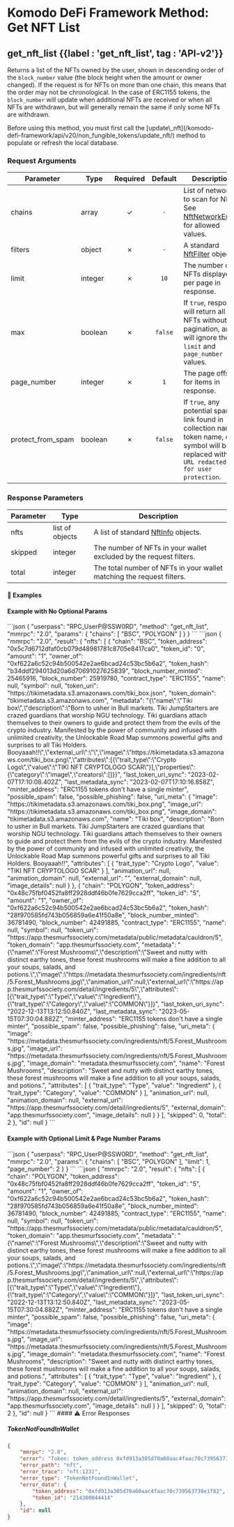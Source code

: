 
# Komodo DeFi Framework Method: Get NFT List

## get\_nft\_list {{label : 'get_nft_list', tag : 'API-v2'}}

Returns a list of the NFTs owned by the user, shown in descending order of the `block_number` value (the block height when the amount or owner changed). If the request is for NFTs on more than one chain, this means that the order may not be chronological. In the case of ERC1155 tokens, the `block_number` will update when additional NFTs are received or when all NFTs are withdrawn, but will generally remain the same if only some NFTs are withdrawn.

<Note>
  Before using this method, you must first call the [update\_nft](/komodo-defi-framework/api/v20/non_fungible_tokens/update_nft/) method to populate or refresh the local database.
</Note>

### Request Arguments

| Parameter           | Type    | Required | Default | Description                                                                                                                                  |
| ------------------- | ------- | :------: | :-----: | -------------------------------------------------------------------------------------------------------------------------------------------- |
| chains              | array   |     ✓    |   `-`   | List of networks to scan for NFTs. See [NftNetworkEnum](/komodo-defi-framework/api/common_structures/#nft-network-enum) for allowed values.  |
| filters             | object  |     ✗    |   `-`   | A standard [NftFilter](/komodo-defi-framework/api/common_structures/nfts/#nft-filter) object.                                                |
| limit               | integer |     ✗    |   `10`  | The number of NFTs displayed per page in response.                                                                                           |
| max                 | boolean |     ✗    | `false` | If `true`, response will return all NFTs without pagination, and will ignore the `limit` and `page_number` values.                           |
| page\_number        | integer |     ✗    |   `1`   | The page offset for items in response.                                                                                                       |
| protect\_from\_spam | boolean |     ✗    | `false` | If `true`, any potential spam link found in collection name, token name, or symbol will be replaced with `URL redacted for user protection`. |

### Response Parameters

| Parameter | Type            | Description                                                                                        |
| --------- | --------------- | -------------------------------------------------------------------------------------------------- |
| nfts      | list of objects | A list of standard [NftInfo](/komodo-defi-framework/api/common_structures/nfts/#nft-info) objects. |
| skipped   | integer         | The number of NFTs in your wallet excluded by the request filters.                                 |
| total     | integer         | The total number of NFTs in your wallet matching the request filters.                              |

#### 📌 Examples

#### Example with No Optional Params

<CodeGroup title="Get NFT List (basic)" tag="POST" label="get_nft_list" mm2MethodDecorate="true">
  ```json
  {
    "userpass": "RPC_UserP@SSW0RD",
    "method": "get_nft_list",
    "mmrpc": "2.0",
    "params": {
      "chains": [
        "BSC",
        "POLYGON"
      ]
    }
  }
  ```
</CodeGroup>

<CollapsibleSection expandedText="Hide Get NFT List (basic) Response" collapsedText="Show Get NFT List (basic) Response">
  ```json
  {
      "mmrpc": "2.0",
      "result": {
          "nfts": [
              {
                  "chain": "BSC",
                  "token_address": "0x5c7d6712dfaf0cb079d48981781c8705e8417ca0",
                  "token_id": "0",
                  "amount": "1",
                  "owner_of": "0xf622a6c52c94b500542e2ae6bcad24c53bc5b6a2",
                  "token_hash": "b34ddf294013d20a6d70691027625839",
                  "block_number_minted": 25465916,
                  "block_number": 25919780,
                  "contract_type": "ERC1155",
                  "name": null,
                  "symbol": null,
                  "token_uri": "https://tikimetadata.s3.amazonaws.com/tiki_box.json",
                  "token_domain": "tikimetadata.s3.amazonaws.com",
                  "metadata": "{\"name\":\"Tiki box\",\"description\":\"Born to usher in Bull markets. Tiki JumpStarters are crazed guardians that worship NGU technology. Tiki guardians attach themselves to their owners to guide and protect them from the evils of the crypto industry. Manifested by the power of community and infused with unlimited creativity, the Unlockable Road Map summons powerful gifts and surprises to all Tiki Holders. Booyaaah!!\",\"external_url\":\"\",\"image\":\"https://tikimetadata.s3.amazonaws.com/tiki_box.png\",\"attributes\":[{\"trait_type\":\"Crypto Logo\",\"value\":\"TIKI NFT CRYPTOLOGO SCAR\"}],\"properties\":{\"category\":\"image\",\"creators\":[]}}",
                  "last_token_uri_sync": "2023-02-07T17:10:08.402Z",
                  "last_metadata_sync": "2023-02-07T17:10:16.858Z",
                  "minter_address": "ERC1155 tokens don't have a single minter",
                  "possible_spam": false,
                  "possible_phishing": false,
                  "uri_meta": {
                      "image": "https://tikimetadata.s3.amazonaws.com/tiki_box.png",
                      "image_url": "https://tikimetadata.s3.amazonaws.com/tiki_box.png",
                      "image_domain": "tikimetadata.s3.amazonaws.com",
                      "name": "Tiki box",
                      "description": "Born to usher in Bull markets. Tiki JumpStarters are crazed guardians that worship NGU technology. Tiki guardians attach themselves to their owners to guide and protect them from the evils of the crypto industry. Manifested by the power of community and infused with unlimited creativity, the Unlockable Road Map summons powerful gifts and surprises to all Tiki Holders. Booyaaah!!",
                      "attributes": [
                          {
                              "trait_type": "Crypto Logo",
                              "value": "TIKI NFT CRYPTOLOGO SCAR"
                          }
                      ],
                      "animation_url": null,
                      "animation_domain": null,
                      "external_url": "",
                      "external_domain": null,
                      "image_details": null
                  }
              },
              {
                  "chain": "POLYGON",
                  "token_address": "0x48c75fbf0452fa8ff2928ddf46b0fe7629cca2ff",
                  "token_id": "5",
                  "amount": "1",
                  "owner_of": "0xf622a6c52c94b500542e2ae6bcad24c53bc5b6a2",
                  "token_hash": "28f970585fd743b056859a6e41f50a8e",
                  "block_number_minted": 36781490,
                  "block_number": 42491885,
                  "contract_type": "ERC1155",
                  "name": null,
                  "symbol": null,
                  "token_uri": "https://app.thesmurfssociety.com/metadata/public/metadata/cauldron/5",
                  "token_domain": "app.thesmurfssociety.com",
                  "metadata": "{\"name\":\"Forest Mushrooms\",\"description\":\"Sweet and nutty with distinct earthy tones, these forest mushrooms will make a fine addition to all your soups, salads, and potions.\",\"image\":\"https://metadata.thesmurfssociety.com/ingredients/nft/5.Forest_Mushrooms.jpg\",\"animation_url\":null,\"external_url\":\"https://app.thesmurfssociety.com/detail/ingredients/5\",\"attributes\":[{\"trait_type\":\"Type\",\"value\":\"Ingredient\"},{\"trait_type\":\"Category\",\"value\":\"COMMON\"}]}",
                  "last_token_uri_sync": "2022-12-13T13:12:50.840Z",
                  "last_metadata_sync": "2023-05-15T07:30:04.882Z",
                  "minter_address": "ERC1155 tokens don't have a single minter",
                  "possible_spam": false,
                  "possible_phishing": false,
                  "uri_meta": {
                      "image": "https://metadata.thesmurfssociety.com/ingredients/nft/5.Forest_Mushrooms.jpg",
                      "image_url": "https://metadata.thesmurfssociety.com/ingredients/nft/5.Forest_Mushrooms.jpg",
                      "image_domain": "metadata.thesmurfssociety.com",
                      "name": "Forest Mushrooms",
                      "description": "Sweet and nutty with distinct earthy tones, these forest mushrooms will make a fine addition to all your soups, salads, and potions.",
                      "attributes": [
                          {
                              "trait_type": "Type",
                              "value": "Ingredient"
                          },
                          {
                              "trait_type": "Category",
                              "value": "COMMON"
                          }
                      ],
                      "animation_url": null,
                      "animation_domain": null,
                      "external_url": "https://app.thesmurfssociety.com/detail/ingredients/5",
                      "external_domain": "app.thesmurfssociety.com",
                      "image_details": null
                  }
              }
          ],
          "skipped": 0,
          "total": 2
      },
      "id": null
  }
  ```
</CollapsibleSection>

#### Example with Optional Limit & Page Number Params

<CodeGroup title="Get NFT List (paginated)" tag="POST" label="get_nft_list" mm2MethodDecorate="true">
  ```json
  {
    "userpass": "RPC_UserP@SSW0RD",
    "method": "get_nft_list",
    "mmrpc": "2.0",
    "params": {
      "chains": [
        "BSC",
        "POLYGON"
      ],
      "limit": 1,
      "page_number": 2
    }
  }
  ```
</CodeGroup>

<CollapsibleSection expandedText="Hide Get NFT List (paginated) Response" collapsedText="Show Get NFT List (paginated) Response">
  ```json
  {
      "mmrpc": "2.0",
      "result": {
          "nfts": [
              {
                  "chain": "POLYGON",
                  "token_address": "0x48c75fbf0452fa8ff2928ddf46b0fe7629cca2ff",
                  "token_id": "5",
                  "amount": "1",
                  "owner_of": "0xf622a6c52c94b500542e2ae6bcad24c53bc5b6a2",
                  "token_hash": "28f970585fd743b056859a6e41f50a8e",
                  "block_number_minted": 36781490,
                  "block_number": 42491885,
                  "contract_type": "ERC1155",
                  "name": null,
                  "symbol": null,
                  "token_uri": "https://app.thesmurfssociety.com/metadata/public/metadata/cauldron/5",
                  "token_domain": "app.thesmurfssociety.com",
                  "metadata": "{\"name\":\"Forest Mushrooms\",\"description\":\"Sweet and nutty with distinct earthy tones, these forest mushrooms will make a fine addition to all your soups, salads, and potions.\",\"image\":\"https://metadata.thesmurfssociety.com/ingredients/nft/5.Forest_Mushrooms.jpg\",\"animation_url\":null,\"external_url\":\"https://app.thesmurfssociety.com/detail/ingredients/5\",\"attributes\":[{\"trait_type\":\"Type\",\"value\":\"Ingredient\"},{\"trait_type\":\"Category\",\"value\":\"COMMON\"}]}",
                  "last_token_uri_sync": "2022-12-13T13:12:50.840Z",
                  "last_metadata_sync": "2023-05-15T07:30:04.882Z",
                  "minter_address": "ERC1155 tokens don't have a single minter",
                  "possible_spam": false,
                  "possible_phishing": false,
                  "uri_meta": {
                      "image": "https://metadata.thesmurfssociety.com/ingredients/nft/5.Forest_Mushrooms.jpg",
                      "image_url": "https://metadata.thesmurfssociety.com/ingredients/nft/5.Forest_Mushrooms.jpg",
                      "image_domain": "metadata.thesmurfssociety.com",
                      "name": "Forest Mushrooms",
                      "description": "Sweet and nutty with distinct earthy tones, these forest mushrooms will make a fine addition to all your soups, salads, and potions.",
                      "attributes": [
                          {
                              "trait_type": "Type",
                              "value": "Ingredient"
                          },
                          {
                              "trait_type": "Category",
                              "value": "COMMON"
                          }
                      ],
                      "animation_url": null,
                      "animation_domain": null,
                      "external_url": "https://app.thesmurfssociety.com/detail/ingredients/5",
                      "external_domain": "app.thesmurfssociety.com",
                      "image_details": null
                  }
              }
          ],
          "skipped": 0,
          "total": 2
      },
      "id": null
  }
  ```
</CollapsibleSection>

<CollapsibleSection expandedText="Hide Get NFT List Error Responses" collapsedText="Show Get NFT List Error Responses">
  #### ⚠️ Error Responses

  ##### TokenNotFoundInWallet

  ```json
  {
      "mmrpc": "2.0",
      "error": "Token: token_address 0xfd913a305d70a60aac4faac70c739563738e1f82, token_id 214300044414 was not found in wallet",
      "error_path": "nft",
      "error_trace": "nft:123]",
      "error_type": "TokenNotFoundInWallet",
      "error_data": {
          "token_address": "0xfd913a305d70a60aac4faac70c739563738e1f82",
          "token_id": "214300044414"
      },
      "id": null
  }
  ```
</CollapsibleSection>
